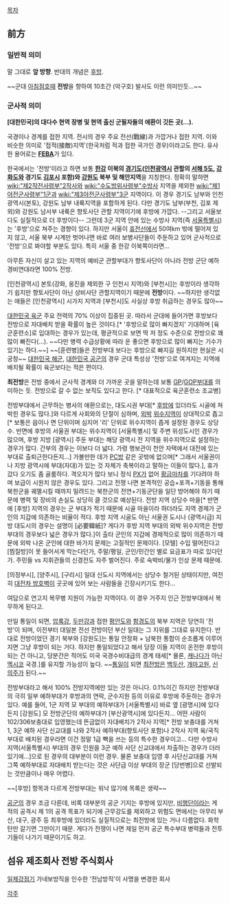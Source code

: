 [[목차]]

== 前方 ==
=== 일반적 의미 ===
말 그대로 '''앞 방향'''. 반대의 개념은 [[후방]].

~~군대 [[아침점호]]때 '''전방'''을 향하여 10초간 (악구호) 발사도 이런 의미인듯...~~

=== 군사적 의미 ===
'''[대한민국]의 대다수 현역 장병 및 현역 출신 군필자들의 애환이 깃든 곳(...).'''

국경이나 경계를 접한 지역. 전시의 경우 주요 전선(戰線)과 가깝거나 접한 지역. 이와 비슷한 의미로 '접적(接敵)지역'(한국처럼 적과 접한 국가인 경우)이라고도 한다. 유사한 용어로는 '''[[FEBA]]'''가 있다.

한국에서는 '전방'이라고 하면 보통 '''[[한강]] 이북의 [[경기도]]([[인천광역시]] 관할의 [[서해 5도]], [[강화도]]와 경기도 [[김포시]] 포함)와 [[강원도]] 북부 및 해안지역'''을 지칭한다. 정확히 말하면 [[wiki:"제2작전사령부"2작사]]와 [[wiki:"수도방위사령부"수방사]] 지역을 제외한 [[wiki:"제1야전군사령부"1군]]과 [[wiki:"제3야전군사령부"3군]] 지역이다. 이 경우 경기도 남부와 인천광역시(본토), 강원도 남부 내륙지역을 포함하게 된다. 다만 경기도 남부(부천, 김포 제외)와 강원도 남서부 내륙은 향토사단 관할 지역이기에 후방에 가깝다. --그리고 서울보다도 실질적으로 더 후방이다-- 그런데 3군 지역 안에 있는 수방사 지역(즉 [[서울특별시]])는 '후방'으로 쳐주는 경향이 있다. 하지만 서울이 [[휴전선]]에서 50여km 밖에 떨어져 있지 않고, 서울 북부 시계만 벗어나면 바로 여러 보병사단들이 주둔하고 있어 군사적으로 '전방'으로 봐야할 부분도 있다. 특히 서울 중 한강 이북쪽이라면...

아무튼 자신이 살고 있는 지역의 예비군 관할부대가 향토사단이 아니라 전방 군단 예하 경비연대라면 100% 전방.

[인천광역시] 본토(강화, 옹진을 제외한 구 인천시 지역)와 [부천시]는 후방이라 생각하기 쉽지만 향토사단이 아닌 상비사단 관할지역이기 때문에 '''전방'''이다. ~~하지만 생각없는 애들은 [인천광역시] 시가지 지역과 [부천시]도 사실상 후방 취급하는 경우도 많아~~

[[대한민국 육군]] 주요 전력의 70% 이상이 집중된 곳. 따라서 군대에 들어가면 후방보다 전방으로 자대배치 받을 확률이 높은 것이다.[* '후방으로 많이 빠지겠지' 기대하며 [육군훈련소]로 입대하는 경우가 있는데, 평균적으로 보면 딱 저 정도 수준으로 전방으로 꽤 많이 빠진다(...). ~~다만 병력 수급상황에 따라 운 좋으면 후방으로 많이 빠지는 기수가 있기는 하다.~~] ~~[훈련병]들은 전방부대 보다는 후방으로 빠지길 원하지만 현실은 시궁창~~ [[대한민국 해군]], [[대한민국 공군]]의 경우 군대 특성상 '전방'으로 여겨지는 지역에 배치될 확률이 육군보다는 적은 편이다.

'''최전방'''은 전방 중에서 군사적 경계와 더 가까운 곳을 말하는데 보통 [[GP]]/[[GOP]]부대를 의미하는 듯. 전방으로 갈 수 없는 보직도 있다고 한다. [* 대표적으로 육군훈련소 조교병]

전방부대에서 근무하는 병사의 애환으로는, 대도시권 부대[* [[후방]]에 있더라도 시골에 쳐박힌 경우도 많다.]와 다르게 사회와의 단절이 심하며, [[외박]] [[위수지역]]이 상대적으로 좁고[* 보통은 읍이나 면 단위이며 심지어 '리' 단위로 위수지역이 좁게 설정된 경우도 상당수. 반면에 후방의 서울권 부대는 위수지역이 [서울특별시] 및 주변 위성도시인 경우가 많으며, 후방 지방 [광역시] 주둔 부대는 해당 광역시 전 지역을 위수지역으로 설정하는 경우가 많다. 간부의 경우는 이보다 더 넓다. 가령 행보관이 천안 자택에서 대전에 있는 부대로 출퇴근한다든지...] 가볼만한 데가 [[PC방]] 같은 곳밖에 없으며[* 그래서 서울권이나 지방 광역시에 부대(자대)가 있는 것 자체가 축복이라고 말하는 이들이 많다.], 휴가 갔다 오기도 좀 골룸하다. 격오지가 많다 보니 정식 [[PX]]가 없어 [[황금마차]]를 기다려야 하며 보급이 시원치 않은 경우도 있다. 그리고 전쟁 나면 본격적인 공습+포격+기동을 통해 북한군을 궤멸시킬 때까지 밀려드는 북한군의 전연+기동군단을 일단 방어해야 하기 때문에 병력 및 장비의 손실도 상당히 클 것으로 예상된다. 전방 지역 상당수 마을[* 반면에 [후방] 지역의 경우는 군 부대가 적기 때문에 시골 마을이라 하더라도 지역 경제가 군인의 지갑에 의존하는 비율이 적다. 후방 지역 시골도 아닌 서울권 도시나 (광역시급) 지방 대도시의 경우는 설명이 [必要韓紙]? 게다가 후방 지역 부대의 외박 위수지역은 전방 부대의 경우보다 넓은 경우가 많다.]이 출타 군인의 지갑에 경제적으로 많이 의존하기 때문에 외박 나온 군인에 대한 바가지 문제는 고질적인 문제이다. [모텔] 수입 떨어진다고 [찜질방]이 못 들어서게 막는다던가, 주말/평일, 군인/민간인 별로 요금표가 따로 있다던가. 주민들 vs 지휘관들의 신경전도 자주 벌어진다. 주로 숙박비/물가 인상 문제 때문에.

[의정부시], [양주시], [구리시] 일대 신도시 지역에서는 상당수 철거된 상태이지만, 여전히 [[대전차 방호벽]]이 곳곳에 있어 보는 사람들을 긴장시키기도 한다...

여담으로 연고지 복무병 지원이 가능한 지역이다. 이 경우 거주지 인근 전방부대에서 복무하게 된다고.

만일 통일이 되면, [[압록강]], [[두만강]]과 접한 [[평안도]]와 [[함경도]]의 북부 지역은 당연히 '전방'이 되며, 이전부터 대일본 전선 전방이던 부산 일대는 그 지위를 그대로 유지한다. 반대로 전방이었던 경기 북부와 [강원도]는 통일 안정화 + 남북한 통합이 순조롭게 이루어지면 그냥 후방이 되는 거다. 하지만 통일되었다고 해서 당장 이들 지역이 온전한 후방이 되는 건 아니고, 당분간은 적어도 미국 국경수비대급의 경계 태세[* 물론, [[캐나다]]가 아닌 [[멕시코]] 국경.]를 유지할 가능성이 높다. ~~[[통일]]이 되면 [[최전방]]은 [[백두산]], [[개마고원]], [[신의주]]가 된다.~~

전방부대라고 해서 100% 전방지역에만 있는 것은 아니다. 0.1%이긴 하지만 전방부대의 극히 일부 예하부대가 후방과의 연락, 군수지원 등의 이유로 후방에 주둔하는 경우가 있다. 예를 들어, 1군 지역 모 부대의 예하부대가 [서울특별시] 바로 옆 [광명시]에 있다든지 [강원도] 모 전방군단의 예하부대가 [부산광역시]에 있다든지... 어떤 사람이 102/306보충대로 입영했는데 뜬금없이 자대배치가 2작사 지역[* 전방 보충대를 거쳐 1, 3군 예하 사단 신교대를 나와 2작사 예하부대(향토사단 포함)나 2작사 지역 육/국직부대로 배치된 경우라면 이건 정말 1급 빽을 쓰는 등의 특수한 경우이고... 다만 수방사 지역(서울특별시) 부대의 경우 인원을 3군 예하 사단 신교대에서 차출하는 경우가 더러 있기에...]으로 된 경우의 대부분이 이런 경우. 물론 보충대 입영 후 사단신교대를 거쳐 그쪽 예하부대로 자대배치 받는다는 것은 사단급 이상 부대의 장군 [당번병]으로 선발되는 것만큼이나 매우 어렵다.

~~[후방] 항목과 다르게 전방부대는 워낙 많기에 목록은 생략~~

[[대한민국 공군|공군]]의 경우 조금 다른데, 비록 대부분의 공군 기지는 후방에 있지만, [[비행단]]이라는 게 적의 공격시 제 1의 공격 목표가 되기에 근무강도를 제외하고 위험도 면에서는 아무리 부산, 대구, 광주 등 최후방에 있더라도 실질적으로는 최전방에 있는 거나 다름없다. 화학탄만 갈기면 그만이기 때문. 게다가 전쟁이 나면 제일 먼저 공군 특수부대 병력들과 전투기들이 나가기 때문이기도 하고.

== 섬유 제조회사 전방 주식회사 ==
[[일제강점기]] 가네보방직을 인수한 '전남방직'이 사명을 변경한 회사

[[각주]]
